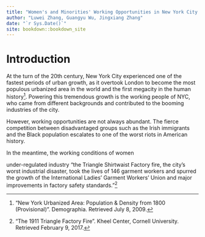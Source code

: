 ```yaml
--- 
title: "Women's and Minorities' Working Opportunities in New York City from 1850 to 1940"
author: "Luwei Zhang, Guangyu Wu, Jingxiang Zhang"
date: "`r Sys.Date()`"
site: bookdown::bookdown_site
---
```


# Introduction

At the turn of the 20th century, New York City experienced one of the fastest periods of urban growth, as it overtook London to become the most populous urbanized area in the world and the first megacity in the human history^["New York Urbanized Area: Population & Density from 1800 (Provisional)". Demographia. Retrieved July 8, 2009.]. Powering this tremendous growth is the working people of NYC, who came from different backgrounds and contributed to the booming industries of the city. 

However, working opportunities are not always abundant. The fierce competition between disadvantaged groups such as the Irish immigrants and the Black population escalates to one of the worst riots in American history. 

In the meantime, the working conditions of women 

under-regulated industry "the Triangle Shirtwaist Factory fire, the city's worst industrial disaster, took the lives of 146 garment workers and spurred the growth of the International Ladies' Garment Workers' Union and major improvements in factory safety standards."^["The 1911 Triangle Factory Fire". Kheel Center, Cornell University. Retrieved February 9, 2017.] 

